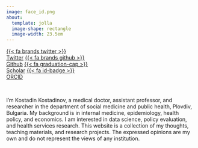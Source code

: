 ```yaml
---
image: face_id.png
about: 
  template: jolla
  image-shape: rectangle
  image-width: 23.5em
---
```


::: {.btn-group role="group" aria-label="Social Links"}
[{{< fa brands twitter >}}<br>Twitter](https://x.com/kostadinoffMD){.btn .btn-secondary .btn role="button" data-toggle="data" title="twitter"} [{{< fa brands github >}}<br>Github](https://github.com/kostadinoff){.btn .btn-secondary .btn role="button" data-toggle="data" title="github"} [{{< fa graduation-cap >}}<br>Scholar](https://scholar.google.com/citations?user=nQOcsJkAAAAJ&hl=en){.btn .btn-secondary .btn role="button" data-toggle="data" title="scholar"} [{{< fa id-badge >}}<br>ORCID](https://orcid.org/0000-0003-1414-8738){.btn .btn-secondary .btn role="button" data-toggle="data" title="ORCID"}
:::

<br>

I’m Kostadin Kostadinov, a medical doctor, assistant professor, and researcher in the department of social medicine and public health, Plovdiv, Bulgaria. My background is in internal medicine, epidemiology, health policy, and economics. I am interested in data science, policy evaluation, and health services research. This website is a collection of my thoughts, teaching materials, and research projects. The expressed opinions are my own and do not represent the views of any institution.